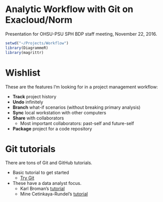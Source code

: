 # Analytic Workflow with Git on Exacloud/Norm


Presentation for OHSU-PSU SPH BDP staff meeting, November 22, 2016.


```r
setwd("~/Projects/Workflow")
library(DiagrammeR)
library(magrittr)
```


# Wishlist

These are the features I'm looking for in a project management workflow:

* **Track** project history
* **Undo** infinitely
* **Branch** what-if scenarios (without breaking primary analysis)
* **Sync** local workstation with other computers
* **Share** with collaborators
  * Most important collaborators: past-self and future-self
* **Package** project for a code repository


# Git tutorials

There are tons of Git and GitHub tutorials.

* Basic tutorial to get started
  * [Try Git](https://try.github.io/)
* These have a data analyst focus.
  * Karl Broman's [tutorial](http://kbroman.org/github_tutorial)
  * Mine Cetinkaya-Rundel's [tutorial](http://www2.stat.duke.edu/~cr173/Sta323_Sp16/git.html)
